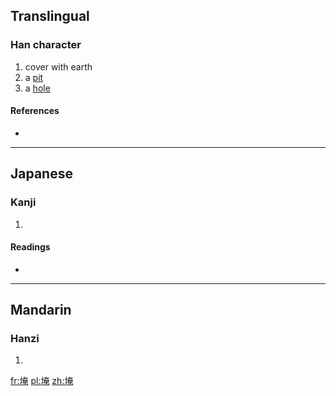 {{also|垵}}
==Translingual==

===Han character===
{{Han char|rn=32|rad=土|as=08|sn=11|four=|canj=土大中山 (GKLU)}}

# cover with earth
# a [[pit]]
# a [[hole]]

====References====
* {{Han ref|kx=0230.420|dkj=05181|dj=0467.030|hdz=10452.020|uh=57EF|ud=22511}}

----

==Japanese==

===Kanji===
{{ja-kanji|grade=|rs=土08}}

# {{defn|Japanese|sort=土08}}

====Readings====
* {{ja-readings|on=[[えん]] (en), [[あん]] (an), [[おん]] (on)|kun=[[あな]] (ana)}}

----

==Mandarin==

===Hanzi===
{{cmn-hanzi|tra=垵|pin=[[ǎn]] ([[an3]])|wg=an<sup>3</sup>}}

# {{defn|Mandarin|sort=土08}}

[[fr:埯]]
[[pl:埯]]
[[zh:埯]]
